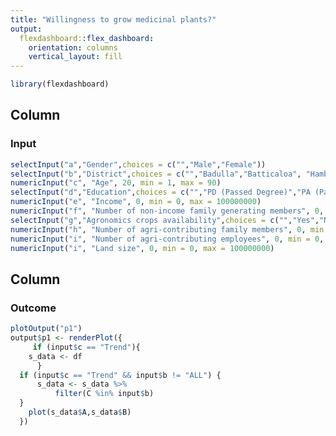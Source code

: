 ```yaml
---
title: "Willingness to grow medicinal plants?"
output: 
  flexdashboard::flex_dashboard:
    orientation: columns
    vertical_layout: fill
---
```


```r
library(flexdashboard)
```

Column {data-width=200}
-----------------------------------------------------------------------

### Input

```r
selectInput("a","Gender",choices = c("","Male","Female"))
selectInput("b","District",choices = c("","Badulla","Batticaloa", "Hambantota", "Kurunegala", "Matara", "Rathnapura"))
numericInput("c", "Age", 20, min = 1, max = 90)
selectInput("d","Education",choices = c("","PD (Passed Degree)","PA (Passed AL)", "PO (Passed O/L)", "P10 (Passed grade 10)", "P6 (Passed grade 5)", "NS (No schooling)"))
numericInput("e", "Income", 0, min = 0, max = 100000000)
numericInput("f", "Number of non-income family generating members", 0, min = 0, max = 100000000)
selectInput("g","Agronomics crops availability",choices = c("","Yes","No"))
numericInput("h", "Number of agri-contributing family members", 0, min = 0, max = 100000000)
numericInput("i", "Number of agri-contributing employees", 0, min = 0, max = 100000000)
numericInput("i", "Land size", 0, min = 0, max = 100000000)
```

Column {data-width=350}
-----------------------------------------------------------------------

### Outcome

```r
plotOutput("p1")
output$p1 <- renderPlot({
     if (input$c == "Trend"){
    s_data <- df
      }
  if (input$c == "Trend" && input$b != "ALL") {
      s_data <- s_data %>% 
          filter(C %in% input$b)
  }
    plot(s_data$A,s_data$B)
  })

```



